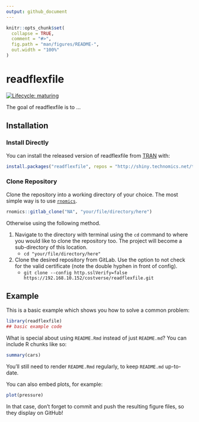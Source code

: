 ```yaml
---
output: github_document
---
```


<!-- README.md is generated from README.Rmd. Please edit that file -->

```r
knitr::opts_chunk$set(
  collapse = TRUE,
  comment = "#>",
  fig.path = "man/figures/README-",
  out.width = "100%"
)
```

# readflexfile

<!-- badges: start -->
[![Lifecycle: maturing](https://img.shields.io/badge/lifecycle-maturing-blue.svg)](https://www.tidyverse.org/lifecycle/#maturing)
<!-- badges: end -->

The goal of readflexfile is to ...

## Installation

### Install Directly

You can install the released version of readflexfile from [TRAN](http://shiny.technomics.net/tran/www/home/) with:

```r
install.packages("readflexfile", repos = "http://shiny.technomics.net/tran")
```

### Clone Repository

Clone the repository into a working directory of your choice. The most simple way is to use [`rnomics`](http://shiny.technomics.net/tran/www/docs/rnomics/).

```r
rnomics::gitlab_clone("NA", "your/file/directory/here")
```

Otherwise using the following method.

1. Navigate to the directory with terminal using the `cd` command to where you would like to clone the repository too. The project will become a sub-directory of this location.
    - `cd "your/file/directory/here"`

2. Clone the desired repository from GitLab. Use the option to not check for the valid certificate (note the double hyphen in front of config).
    - `git clone --config http.sslVerify=false https://192.168.10.152/costverse/readflexfile.git`

## Example

This is a basic example which shows you how to solve a common problem:

```r
library(readflexfile)
## basic example code
```

What is special about using `README.Rmd` instead of just `README.md`? You can include R chunks like so:

```r
summary(cars)
```

You'll still need to render `README.Rmd` regularly, to keep `README.md` up-to-date.

You can also embed plots, for example:

```r
plot(pressure)
```

In that case, don't forget to commit and push the resulting figure files, so they display on GitHub!
